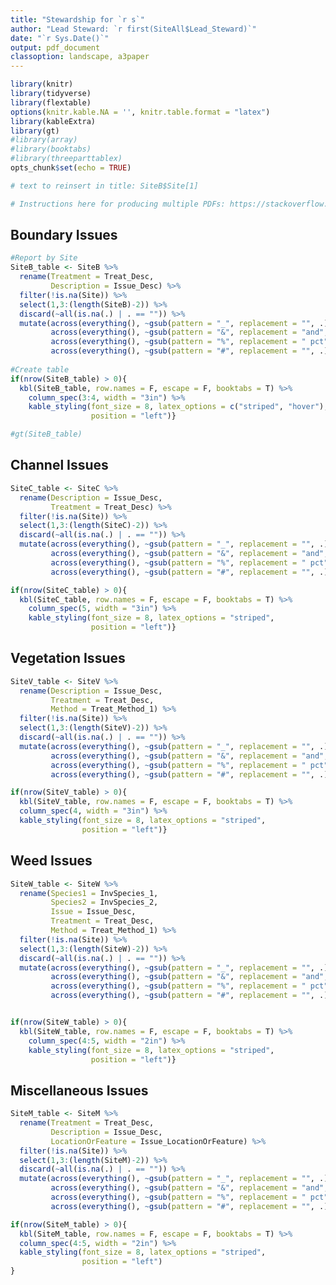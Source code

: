 ```yaml
---
title: "Stewardship for `r s`"
author: "Lead Steward: `r first(SiteAll$Lead_Steward)`"
date: "`r Sys.Date()`"
output: pdf_document
classoption: landscape, a3paper
---
```


```r
library(knitr)
library(tidyverse)
library(flextable)
options(knitr.kable.NA = '', knitr.table.format = "latex")
library(kableExtra)
library(gt)
#library(array)
#library(booktabs)
#library(threeparttablex)
opts_chunk$set(echo = TRUE)

# text to reinsert in title: SiteB$Site[1]

# Instructions here for producing multiple PDFs: https://stackoverflow.com/questions/30422008/r-knitr-pdf-is-there-a-posssibility-to-automatically-save-pdf-reports-generate

```

## Boundary Issues


```r
#Report by Site
SiteB_table <- SiteB %>%
  rename(Treatment = Treat_Desc,
         Description = Issue_Desc) %>%
  filter(!is.na(Site)) %>%
  select(1,3:(length(SiteB)-2)) %>%
  discard(~all(is.na(.) | . == "")) %>%
  mutate(across(everything(), ~gsub(pattern = "_", replacement = "", .)),
         across(everything(), ~gsub(pattern = "&", replacement = "and", .)),
         across(everything(), ~gsub(pattern = "%", replacement = " pct", .)),
         across(everything(), ~gsub(pattern = "#", replacement = "", .)))
  
#Create table
if(nrow(SiteB_table) > 0){
  kbl(SiteB_table, row.names = F, escape = F, booktabs = T) %>%
    column_spec(3:4, width = "3in") %>%
    kable_styling(font_size = 8, latex_options = c("striped", "hover"),
                  position = "left")}

#gt(SiteB_table)
```

## Channel Issues

```r
SiteC_table <- SiteC %>%
  rename(Description = Issue_Desc,
         Treatment = Treat_Desc) %>%
  filter(!is.na(Site)) %>%
  select(1,3:(length(SiteC)-2)) %>%
  discard(~all(is.na(.) | . == "")) %>%
  mutate(across(everything(), ~gsub(pattern = "_", replacement = "", .)),
         across(everything(), ~gsub(pattern = "&", replacement = "and", .)),
         across(everything(), ~gsub(pattern = "%", replacement = " pct", .)),
         across(everything(), ~gsub(pattern = "#", replacement = "", .)))

if(nrow(SiteC_table) > 0){
  kbl(SiteC_table, row.names = F, escape = F, booktabs = T) %>%
    column_spec(5, width = "3in") %>%
    kable_styling(font_size = 8, latex_options = "striped",
                  position = "left")}
```

\newpage

## Vegetation Issues

```r
SiteV_table <- SiteV %>%
  rename(Description = Issue_Desc,
         Treatment = Treat_Desc,
         Method = Treat_Method_1) %>%
  filter(!is.na(Site)) %>%
  select(1,3:(length(SiteV)-2)) %>%
  discard(~all(is.na(.) | . == "")) %>%
  mutate(across(everything(), ~gsub(pattern = "_", replacement = "", .)),
         across(everything(), ~gsub(pattern = "&", replacement = "and", .)),
         across(everything(), ~gsub(pattern = "%", replacement = " pct", .)),
         across(everything(), ~gsub(pattern = "#", replacement = "", .)))

if(nrow(SiteV_table) > 0){
  kbl(SiteV_table, row.names = F, escape = F, booktabs = T) %>%
  column_spec(4, width = "3in") %>%
  kable_styling(font_size = 8, latex_options = "striped",
                position = "left")}
```



## Weed Issues

```r
SiteW_table <- SiteW %>%
  rename(Species1 = InvSpecies_1, 
         Species2 = InvSpecies_2, 
         Issue = Issue_Desc,
         Treatment = Treat_Desc,
         Method = Treat_Method_1) %>%
  filter(!is.na(Site)) %>%
  select(1,3:(length(SiteW)-2)) %>%
  discard(~all(is.na(.) | . == "")) %>%
  mutate(across(everything(), ~gsub(pattern = "_", replacement = "", .)),
         across(everything(), ~gsub(pattern = "&", replacement = "and", .)),
         across(everything(), ~gsub(pattern = "%", replacement = " pct", .)),
         across(everything(), ~gsub(pattern = "#", replacement = "", .)))


if(nrow(SiteW_table) > 0){
  kbl(SiteW_table, row.names = F, escape = F, booktabs = T) %>%
    column_spec(4:5, width = "2in") %>%
    kable_styling(font_size = 8, latex_options = "striped",
                  position = "left")}
```


## Miscellaneous Issues

```r
SiteM_table <- SiteM %>%
  rename(Treatment = Treat_Desc,
         Description = Issue_Desc,
         LocationOrFeature = Issue_LocationOrFeature) %>%
  filter(!is.na(Site)) %>%
  select(1,3:(length(SiteM)-2)) %>%
  discard(~all(is.na(.) | . == "")) %>%
  mutate(across(everything(), ~gsub(pattern = "_", replacement = "", .)),
         across(everything(), ~gsub(pattern = "&", replacement = "and", .)),
         across(everything(), ~gsub(pattern = "%", replacement = " pct", .)),
         across(everything(), ~gsub(pattern = "#", replacement = "", .)))

if(nrow(SiteM_table) > 0){
  kbl(SiteM_table, row.names = F, escape = F, booktabs = T) %>%
  column_spec(4:5, width = "2in") %>%
  kable_styling(font_size = 8, latex_options = "striped",
                position = "left")
}

```


